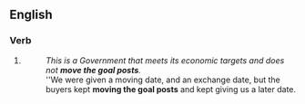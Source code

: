 {{also|move the goalposts}}
==English==

===Verb===
{{head|en|verb}}

# {{alternative form of|move the goalposts|lang=en}}
#: ''This is a Government that meets its economic targets and does not '''move the goal posts'''.''
#: ''We were given a moving date, and an exchange date, but the buyers kept '''moving the goal posts''' and kept giving us a later date.